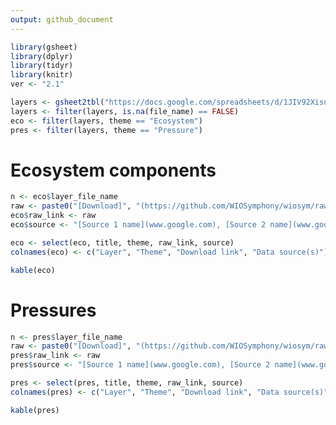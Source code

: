 ```yaml
---
output: github_document
---
```


```r
library(gsheet)
library(dplyr)
library(tidyr)
library(knitr)
ver <- "2.1"
```

```r
layers <- gsheet2tbl("https://docs.google.com/spreadsheets/d/1JIV92XisuBctBoVT53yqj0orPNRVyRQVEDtMq7R0fKw/edit?usp=sharing")
layers <- filter(layers, is.na(file_name) == FALSE)
eco <- filter(layers, theme == "Ecosystem")
pres <- filter(layers, theme == "Pressure")
```

# Ecosystem components
```r
n <- eco$layer_file_name
raw <- paste0("[Download]", "(https://github.com/WIOSymphony/wiosym/raw/main/products/v", ver, "/output_geotiffs/eco/", n, ".tif)")
eco$raw_link <- raw
eco$source <- "[Source 1 name](www.google.com), [Source 2 name](www.google.com), etc"

eco <- select(eco, title, theme, raw_link, source)
colnames(eco) <- c("Layer", "Theme", "Download link", "Data source(s)")
```

```r
kable(eco)
```

# Pressures
```r
n <- pres$layer_file_name
raw <- paste0("[Download]", "(https://github.com/WIOSymphony/wiosym/raw/main/products/v", ver, "/output_geotiffs/pres/", n, ".tif)")
pres$raw_link <- raw
pres$source <- "[Source 1 name](www.google.com), [Source 2 name](www.google.com), etc"

pres <- select(pres, title, theme, raw_link, source)
colnames(pres) <- c("Layer", "Theme", "Download link", "Data source(s)")
```

```r
kable(pres)
```
